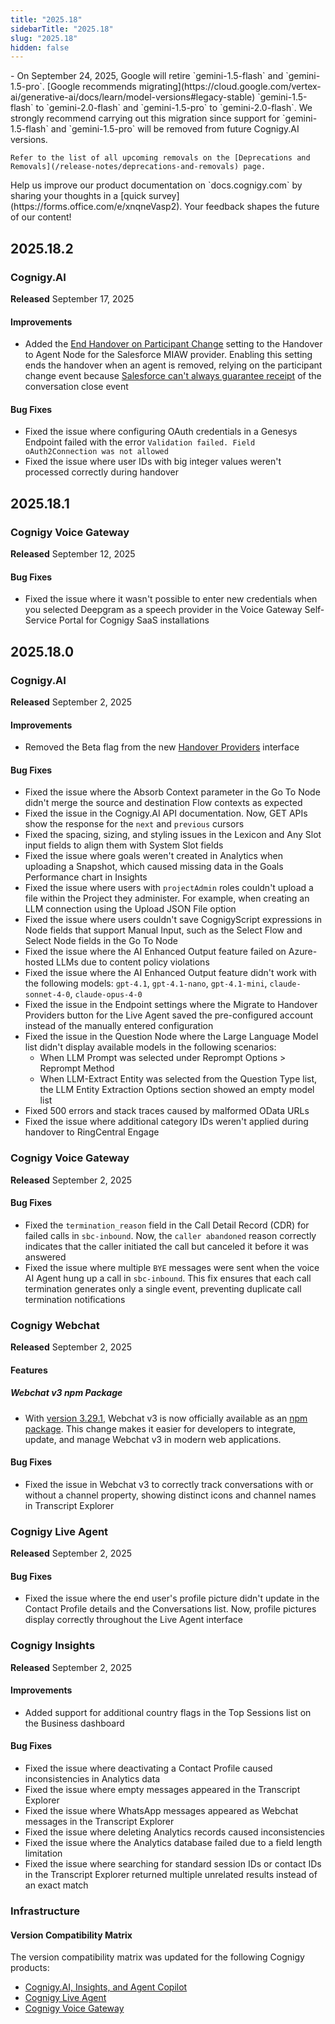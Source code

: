 ```yaml
---
title: "2025.18"
sidebarTitle: "2025.18"
slug: "2025.18"
hidden: false
---
```


<Warning>
    - On September 24, 2025, Google will retire `gemini-1.5-flash` and `gemini-1.5-pro`. [Google recommends migrating](https://cloud.google.com/vertex-ai/generative-ai/docs/learn/model-versions#legacy-stable) `gemini-1.5-flash` to `gemini-2.0-flash` and `gemini-1.5-pro` to `gemini-2.0-flash`. We strongly recommend carrying out this migration since support for `gemini-1.5-flash` and `gemini-1.5-pro` will be removed from future Cognigy.AI versions.

    Refer to the list of all upcoming removals on the [Deprecations and Removals](/release-notes/deprecations-and-removals) page.

</Warning>

<Tip>
  Help us improve our product documentation on `docs.cognigy.com` by sharing your thoughts in a [quick survey](https://forms.office.com/e/xnqneVasp2). Your feedback shapes the future of our content!
</Tip>

## 2025.18.2

### Cognigy.AI

**Released** September 17, 2025

#### Improvements

- Added the [End Handover on Participant Change](/ai/agents/develop/node-reference/service/handover-to-agent) setting to the Handover to Agent Node for the Salesforce MIAW provider. Enabling this setting ends the handover when an agent is removed, relying on the participant change event because [Salesforce can't always guarantee receipt](https://help.salesforce.com/s/articleView?id=000397177&type=1) of the conversation close event

#### Bug Fixes

- Fixed the issue where configuring OAuth credentials in a Genesys Endpoint failed with the error `Validation failed. Field oAuth2Connection was not allowed`
- Fixed the issue where user IDs with big integer values weren't processed correctly during handover

## 2025.18.1

### Cognigy Voice Gateway

**Released** September 12, 2025

#### Bug Fixes

- Fixed the issue where it wasn't possible to enter new credentials when you selected Deepgram as a speech provider in the Voice Gateway Self-Service Portal for Cognigy SaaS installations

## 2025.18.0

### Cognigy.AI

**Released** September 2, 2025

#### Improvements

- Removed the Beta flag from the new [Handover Providers](/ai/escalate/migration) interface

#### Bug Fixes

- Fixed the issue where the Absorb Context parameter in the Go To Node didn't merge the source and destination Flow contexts as expected
- Fixed the issue in the Cognigy.AI API documentation. Now, GET APIs show the response for the `next` and `previous` cursors
- Fixed the spacing, sizing, and styling issues in the Lexicon and Any Slot input fields to align them with System Slot fields
- Fixed the issue where goals weren't created in Analytics when uploading a Snapshot, which caused missing data in the Goals Performance chart in Insights
- Fixed the issue where users with `projectAdmin` roles couldn't upload a file within the Project they administer. For example, when creating an LLM connection using the Upload JSON File option
- Fixed the issue where users couldn't save CognigyScript expressions in Node fields that support Manual Input, such as the Select Flow and Select Node fields in the Go To Node
- Fixed the issue where the AI Enhanced Output feature failed on Azure-hosted LLMs due to content policy violations
- Fixed the issue where the AI Enhanced Output feature didn't work with the following models: `gpt-4.1`, `gpt-4.1-nano`, `gpt-4.1-mini`, `claude-sonnet-4-0`, `claude-opus-4-0`
- Fixed the issue in the Endpoint settings where the Migrate to Handover Providers button for the Live Agent saved the pre-configured account instead of the manually entered configuration
- Fixed the issue in the Question Node where the Large Language Model list didn't display available models in the following scenarios:
    - When LLM Prompt was selected under Reprompt Options > Reprompt Method
    - When LLM-Extract Entity was selected from the Question Type list, the LLM Entity Extraction Options section showed an empty model list
- Fixed 500 errors and stack traces caused by malformed OData URLs
- Fixed the issue where additional category IDs weren't applied during handover to RingCentral Engage

### Cognigy Voice Gateway

**Released** September 2, 2025

#### Bug Fixes

- Fixed the `termination_reason` field in the Call Detail Record (CDR) for failed calls in `sbc-inbound`. Now, the `caller abandoned` reason correctly indicates that the caller initiated the call but canceled it before it was answered
- Fixed the issue where multiple `BYE` messages were sent when the voice AI Agent hung up a call in `sbc-inbound`. This fix ensures that each call termination generates only a single event, preventing duplicate call termination notifications

### Cognigy Webchat

**Released** September 2, 2025

#### Features

##### Webchat v3 npm Package

- With [version 3.29.1](https://github.com/Cognigy/Webchat/releases/tag/v3.29.1), Webchat v3 is now officially available as an [npm package](/webchat/v3/embedding/npm). This change makes it easier for developers to integrate, update, and manage Webchat v3 in modern web applications.

#### Bug Fixes

- Fixed the issue in Webchat v3 to correctly track conversations with or without a channel property, showing distinct icons and channel names in Transcript Explorer

### Cognigy Live Agent

**Released** September 2, 2025

#### Bug Fixes

- Fixed the issue where the end user's profile picture didn't update in the Contact Profile details and the Conversations list. Now, profile pictures display correctly throughout the Live Agent interface

### Cognigy Insights

**Released** September 2, 2025

#### Improvements

- Added support for additional country flags in the Top Sessions list on the Business dashboard

#### Bug Fixes

- Fixed the issue where deactivating a Contact Profile caused inconsistencies in Analytics data
- Fixed the issue where empty messages appeared in the Transcript Explorer
- Fixed the issue where WhatsApp messages appeared as Webchat messages in the Transcript Explorer
- Fixed the issue where deleting Analytics records caused inconsistencies
- Fixed the issue where the Analytics database failed due to a field length limitation
- Fixed the issue where searching for standard session IDs or contact IDs in the Transcript Explorer returned multiple unrelated results instead of an exact match

### Infrastructure


#### Version Compatibility Matrix

The version compatibility matrix was updated for the following Cognigy products:

- [Cognigy.AI, Insights, and Agent Copilot](/ai/administer/installation/version-compatibility-matrix.mdx)
- [Cognigy Live Agent](/live-agent/installation/deployment/version-compatibility-matrix)
- [Cognigy Voice Gateway](/voice-gateway/installation/version-compatibility-matrix)